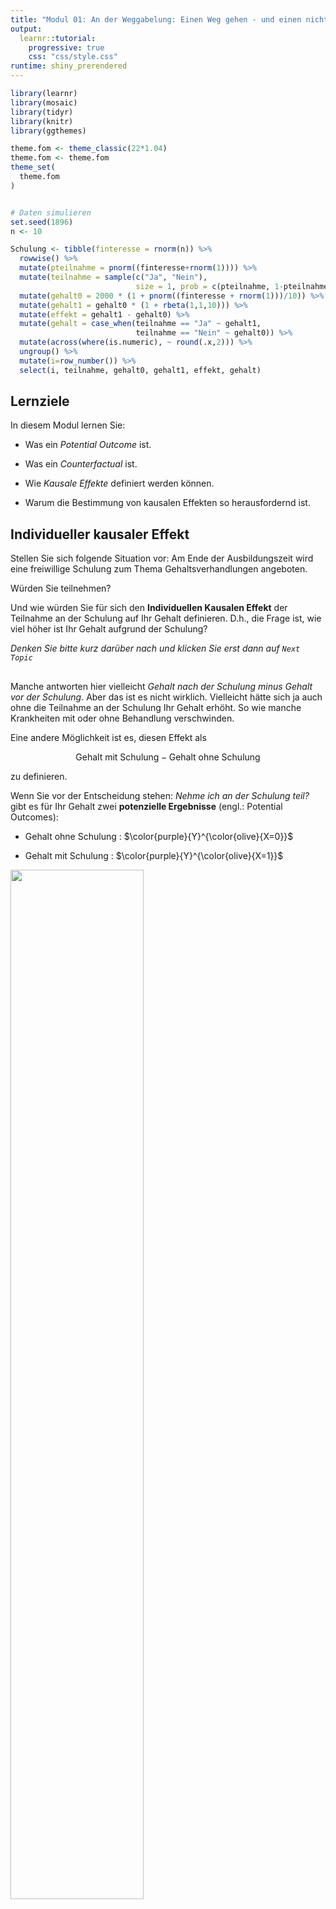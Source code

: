 ```yaml
---
title: "Modul 01: An der Weggabelung: Einen Weg gehen - und einen nicht"
output: 
  learnr::tutorial:
    progressive: true
    css: "css/style.css"
runtime: shiny_prerendered
---
```



```r
library(learnr)
library(mosaic)
library(tidyr)
library(knitr)
library(ggthemes)

theme.fom <- theme_classic(22*1.04)
theme.fom <- theme.fom
theme_set(
  theme.fom  
)


# Daten simulieren
set.seed(1896)
n <- 10

Schulung <- tibble(finteresse = rnorm(n)) %>%
  rowwise() %>%
  mutate(pteilnahme = pnorm((finteresse+rnorm(1)))) %>%
  mutate(teilnahme = sample(c("Ja", "Nein"), 
                            size = 1, prob = c(pteilnahme, 1-pteilnahme))) %>%
  mutate(gehalt0 = 2000 * (1 + pnorm((finteresse + rnorm(1)))/10)) %>%
  mutate(gehalt1 = gehalt0 * (1 + rbeta(1,1,10))) %>%
  mutate(effekt = gehalt1 - gehalt0) %>%
  mutate(gehalt = case_when(teilnahme == "Ja" ~ gehalt1,
                            teilnahme == "Nein" ~ gehalt0)) %>%
  mutate(across(where(is.numeric), ~ round(.x,2))) %>%
  ungroup() %>%
  mutate(i=row_number()) %>%
  select(i, teilnahme, gehalt0, gehalt1, effekt, gehalt)
```

## Lernziele

In diesem Modul lernen Sie:

- Was ein *Potential Outcome* ist.

- Was ein *Counterfactual* ist.

- Wie *Kausale Effekte* definiert werden können.

- Warum die Bestimmung von kausalen Effekten so herausfordernd ist.

## Individueller kausaler Effekt

Stellen Sie sich folgende Situation vor: Am Ende der Ausbildungszeit wird eine freiwillige Schulung zum Thema Gehaltsverhandlungen angeboten.

Würden Sie teilnehmen?

Und wie würden Sie für sich den **Individuellen Kausalen Effekt** der Teilnahme an der Schulung auf Ihr Gehalt definieren. D.h., die Frage ist, wie viel höher ist Ihr Gehalt aufgrund der Schulung?

*Denken Sie bitte kurz darüber nach und klicken Sie erst dann auf `Next Topic`*

##

Manche antworten hier vielleicht *Gehalt nach der Schulung minus Gehalt vor der Schulung*. Aber das ist es nicht wirklich. Vielleicht hätte sich ja auch ohne die Teilnahme an der Schulung Ihr Gehalt erhöht. So wie manche Krankheiten mit oder ohne Behandlung verschwinden.

Eine andere Möglichkeit ist es, diesen Effekt als 

$$\text{Gehalt mit Schulung} - \text{Gehalt ohne Schulung} $$

zu definieren.

Wenn Sie vor der Entscheidung stehen: *Nehme ich an der Schulung teil?* gibt es für Ihr Gehalt zwei **potenzielle Ergebnisse** (engl.: Potential Outcomes):

- <purple> Gehalt </purple> ohne <olive> Schulung <olive>: $\color{purple}{Y}^{\color{olive}{X=0}}$

- <purple> Gehalt </purple> mit <olive> Schulung <olive>: $\color{purple}{Y}^{\color{olive}{X=1}}$

![](images/Weggabel.png){width="65%"}

##

Mathematisch dargestellt ergibt sich dann der **individuelle kausale Effekt** $\color{blue}{\Delta}_i$ (gr.: Delta) der Schulung als:

$$\color{blue}{\Delta}_i = \color{purple}{Y}^{\color{olive}{X=1}}_i - \color{purple}{Y}^{\color{olive}{X=0}}_i$$

Wobei

- $i$ für die einzelne Beobachtung, hier die einzelne Person steht

- $\color{purple}{Y}_i$ für das <purple> Gehalt </purple> von $i$

- $\color{olive}{X}$ für die Teilnahme an der <olive> Schulung </olive>; dabei ist $\color{olive}{X_i=1}$ wenn $i$ teilnimmt und  $\color{olive}{X_i=0}$ wenn $i$ nicht teilnimmt.


## Ein fiktives Beispiel

Schauen wir uns einmal eine fiktive Gehaltstabelle von Potential Outcomes an:

- `i`: Laufende Nummer der Beobachtung.

- `gehalt1`: $\color{purple}{Y}^{\color{olive}{X=1}}$, Gehalt mit Schulung

- `gehalt0`: $\color{purple}{Y}^{\color{olive}{X=0}}$, Gehalt ohne Schulung

```r
Schulung %>%
  select(i, gehalt1, gehalt0) %>%
  kable()
```


Der individuelle kausale Effekt $\color{blue}{\Delta}_i$ lässt sich dann in `R` innerhalb der Datentabelle `Schulung` berechnen als `gehalt1 - gehalt0`:

```r
Schulung <- Schulung %>%
  mutate(effekt = gehalt1 - gehalt0)
```

Und damit:

```r
Schulung %>%
  select(i, gehalt1, gehalt0, effekt) %>%
  kable()
```

```r
Schulung_Long <- Schulung %>%
  select(i, gehalt0, gehalt1) %>%
  pivot_longer(c(gehalt0, gehalt1), values_to = "Gehalt", names_to = "Schulung") %>%
  mutate(Schulung = ifelse(Schulung == "gehalt0", "0: Nein", "1: Ja"))

gf_point(Gehalt ~ Schulung, data = Schulung_Long,
         position = "jitter", width = 0.01, height = 0,
         color = ~ Schulung,
         show.legend = FALSE) %>%
  gf_line(Gehalt ~ Schulung, group = ~ i,
          color = "blue", alpha = 0.25) +
  scale_color_colorblind()
```


```r
question("Lässt sich der individuelle kausale Effekt in der Praxis beobachten?",
         answer("Ja", message = "Je Beobachtung $i$ liegt nur ein Wert vor: Der mit Schulung oder der ohne Schulung, nicht beide gleichzeitig. $\\Delta_i$ kann nicht beobachtet werden."),
         answer("Nein", correct = TRUE, message = "Je Beobachtung $i$ liegt nur ein Wert vor: Der mit Schulung oder der ohne Schulung, nicht beide gleichzeitig. $\\Delta_i$ kann nicht beobachtet werden."),
		correct = "Prima, Richtig!",
		incorrect = "Leider falsch."
         )
```

## Das fundamentale Problem der kausalen Inferenz

Das fundamentale Problem der kausalen Inferenz ist, dass wir den individuelle kausale Effekt $\color{blue}{\Delta}_i = \color{purple}{Y}^{\color{olive}{X=1}}_i - \color{purple}{Y}^{\color{olive}{X=0}}_i$ **nicht** beobachten können. Es liegt je Beobachtung $i$ immer nur eines der beiden Potential Outcomes vor: Entweder $\color{purple}{Y}^{\color{olive}{X=1}}$ (<purple> Gehalt </purple> mit <olive> Schulung </olive>) **oder** $\color{purple}{Y}^{\color{olive}{X=0}}$ (<purple> Gehalt </purple> ohne <olive> Schulung </olive>).

- Wenn Person $i$ an der Schulung teilnimmt liegt uns das Gehalt mit Schulung vor, $\color{purple}{Y}^{\color{olive}{X=1}}_i$, und nicht $\color{purple}{Y}^{\color{olive}{X=0}}_i$

- Wenn $i$ nicht an der Schulung teilnimmt liegt uns das Gehalt ohne Schulung vor, $\color{purple}{Y}^{\color{olive}{X=0}}_i$, und nicht $\color{purple}{Y}^{\color{olive}{X=1}}_i$

Der Wert der nicht vorliegt wird **Counterfactual** genannt. Für jemanden der nicht an der Schulung teilgenommen hat ist das Counterfactual die Antwort auf die Frage: *Wie hoch wäre mein Gehalt, wenn ich an der Schulung teilgenommen hätte?*. Für jemanden der teilgenommen hat ist das Counterfactual das Gehalt ohne Teilnahme.

```r
question("Kann das Counterfactual beobachtet werden?",
         answer("Ja", message = "Je Beobachtung $i$ liegt nur ein Wert vor: Der mit Schulung oder der ohne Schulung, nicht beide gleichzeitig. Das Counterfactual ist das nicht beobachtete der Potential Outcomes."),
         answer("Nein", correct = TRUE, message = "Das Counterfactual ist das nicht beobachtete der Potential Outcomes."),
		correct = "Richtig!",
		incorrect = "Leider falsch."
         )
```

```r
question("Person $i$ nimmt an der Schulung teil. Was ist dann das Counterfactual?",
         answer("$\\color{purple}{Y}^{\\color{olive}{X=0}}_i$", correct = TRUE, message = "Teilnahme an der Schulung bedeutet $X=1$."),
         answer("$\\color{purple}{Y}^{\\color{olive}{X=1}}_i$", message = "Teilnahme an der Schulung bedeutet $X=1$."),
		correct = "Klasse!",
		incorrect = "Leider falsch."
         )
```

## Durchschnittlicher kausaler Effekt

Würden wir den individuelle kausale Effekt $\color{blue}{\Delta}_i$ kennen (Variable `effekt` in unserem `R` Beispiel), könnten wir u.a. den durchschnittlichen kausalen Effekt berechnen, indem wir alle $i$ individuellen kausalen Effekte addieren und diese Summe ($\sum$) durch die Anzahl der Beobachtungen ($n$) dividieren: 

$$\bar{\color{blue}{\Delta}}=\frac{\sum_{i=1}^n \color{blue}{\Delta}_i}{n}=\frac{\sum_{i=1}^n\color{purple}{Y}^{\color{olive}{X=1}}_i - \sum_{i=1}^n\color{purple}{Y}^{\color{olive}{X=0}}_i}{n}=\overline{\color{purple}{Y}}^{\color{olive}{X=1}}-\overline{\color{purple}{Y}}^{\color{olive}{X=0}}.$$

Die `R` Funktion die diesen arithmetischen Mittelwert berechnet lautet `mean()`.

Berechnen Sie den durchschnittlichen kausalen Effekt, wenn beide Potential Outcomes vorliegen würden, indem Sie auf `Run Code` klicken. 

```r
mean(~ effekt, data = Schulung)
```

##

Das fundamentalen Problems der kausalen Inferenz ist, dass nur eines der Potential Outcomes vorliegt, und das nicht vorliegende ein Counterfactual ist. Daher kennen wir in der Praxis weder den individuellen noch den durchschnittlichen kausalen Effekt. Letzterer läge hier bei


$$\bar{\color{blue}{\Delta}}=\frac{\sum_{i=1}^n \color{blue}{\Delta}_i}{n}=`r mean(~ effekt, data = Schulung)`.$$

## Fehlende Werte

Wenn wir wissen wer teilgenommen hat, wissen wir auch welche der beiden Potential Outcomes wir kennen, und welche als Counterfactual fehlen. Fehlende Werte werden in `R` als `NA` (engl. not available, nicht verfügbar) dargestellt.

```r
Schulung %>%
  select(i, teilnahme, gehalt0, gehalt1) %>%
  mutate(gehalt0 = ifelse(teilnahme=="Ja", NA, gehalt0)) %>%
  mutate(gehalt1 = ifelse(teilnahme=="Nein", NA, gehalt1)) %>%
  kable()
```

Was wir also sehen ist, ist das `gehalt` und ob am Seminar teilgenommen wurde (`teilnahme`).

```r
Schulung %>%
  select(i, teilnahme, gehalt) %>%
  kable()
```

```r
question("Die Teilnahme an der Schulung war freiwillig. Sind Sie sicher, dass diejenigen die teilgenommen haben und diejenigen die nicht teilgenommen haben die gleiche Gehaltsentwicklung gehabt hätten, unabhängig von der Schulung?",
         answer("Eher Ja", message = "Es gibt vermutlich Unterschiede in der individuellen Einschätzung der Wichtigkeit der Höhe des Gehalts. Dies kann sowohl die Teilnahmebreitschaft an der Schulung beeinflussen als auch - unabhängig von der Schulung - das Vorgehen in Gehaltsverhandlungen."),
         answer("Eher Nein", correct = TRUE, message = "Es gibt vermutlich Unterschiede in der individuellen Einschätzung der Wichtigkeit der Höhe des Gehalts. Dies kann sowohl die Teilnahmebreitschaft an der Schulung beeinflussen als auch - unabhängig von der Schulung - das Vorgehen in Gehaltsverhandlungen."),
		correct = "Klasse!",
		incorrect = "Leider falsch."
         )
```

## Schätzung des kausalen Effektes

Anhand der beobachteten Daten kann das durchschnittliche Gehalt sowohl für diejenigen, die teilgenommen haben, also auch für die, die nicht teilgenommen haben, berechnet werden:

```r
mean(gehalt ~ teilnahme, data = Schulung)
```

- $\bar{\color{purple}{y}}^{\color{olive}{x=1}} = `r round(mean(gehalt ~ teilnahme, data = Schulung)[1],2)`$

- $\bar{\color{purple}{y}}^{\color{olive}{x=0}} = `r round(mean(gehalt ~ teilnahme, data = Schulung)[2],2)`$

Ein Schätzer für den durchschnittlichen kausalen Effekt auf Basis der beobachteten Werte wäre damit:

$$\bar{\color{purple}{y}}^{\color{olive}{x=1}} - \bar{\color{purple}{y}}^{\color{olive}{x=0}} = `r round(mean(gehalt ~ teilnahme, data = Schulung)[1],2)` - `r round(mean(gehalt ~ teilnahme, data = Schulung)[2],2)` = `r round(-diffmean(gehalt ~ teilnahme, data = Schulung),2)`$$

Dieser weist aber eine systematische Verzerrung, einen **Bias** zum zu schätzenden Wert $\bar{\color{blue}{\Delta}} =`r round(mean(~ effekt, data = Schulung),2)`$ auf.

Der naive Vergleich der Mittelwerte überschätzt hier den wahren durchschnittlichen Effekt. Dies liegt daran, dass in diesem fiktiven Beispiel Personen mit einem höherem Gehaltsinteresse eher an der Schulung teilgenommen haben als die mit einem niedrigeren Interesse. Erstere hätten aber, aufgrund Ihres Gehaltsinteresses so oder so, also unabhängig von der Schulung, ein höheres Gehalt erwartet.

Kontrollieren Sie diese Aussage, indem Sie den Code so abändern, dass Sie den Mittelwert der Potential Outcomes berechnen:

```r
mean(gehalt ~ teilnahme, data = Schulung)
```

```r
"gehalt0 bzw. gehalt1 sind die Variablennamen. Ändern Sie gehalt entsprechend."
```

```r
mean(gehalt0 ~ teilnahme, data = Schulung)
mean(gehalt1 ~ teilnahme, data = Schulung)
```

##

Dies ist leider ein universelles Problem: Daten können viel erzählen und verbergen. Wir können Zusammenhänge und Unterschiede sehen, wo keine sind, wir können welche übersehen die da sind. Daten können in die Irre führen. Um die richtigen Schlussfolgerungen aus ihnen zu ziehen müssen wir die Entstehungsgeschichte der Daten berücksichtigen. 

## Hinweis

<red> **Dieser Kurs ist aktuell noch in der Entwicklung!** </red>

Bitte melden Sie Fehler, Unklarheiten und Verbesserungsvorschläge [hier](https://github.com/luebby/WWWEKI/issues).

Das Vorhaben *Was, wie, warum? Einstiegskurs Kausale Inferenz (WWWEKI)* wird mit Mitteln des Bundesministeriums für Bildung und Forschung unter dem Förderkennzeichen 16DHBQP040 gefördert.


![Logo BMBF](images/csm_Logo-BMBF.jpg)


